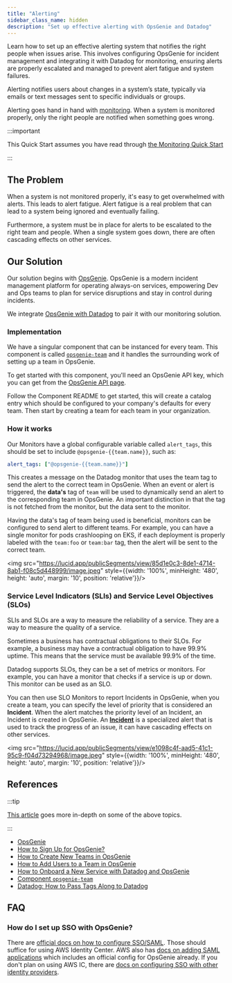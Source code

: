 ```yaml
---
title: "Alerting"
sidebar_class_name: hidden
description: "Set up effective alerting with OpsGenie and Datadog"
---
```


<Intro>
Learn how to set up an effective alerting system that notifies the right people when issues arise. This involves configuring OpsGenie for incident management and integrating it with Datadog for monitoring, ensuring alerts are properly escalated and managed to prevent alert fatigue and system failures.
</Intro>

Alerting notifies users about changes in a system’s state, typically via emails or text messages sent to specific individuals or groups.

Alerting goes hand in hand with [monitoring](/layers/monitoring). When a system is monitored properly, only the right people are notified when something goes wrong.

:::important

This Quick Start assumes you have read through [the Monitoring Quick Start](/layers/monitoring)

:::

## The Problem


When a system is not monitored properly, it's easy to get overwhelmed with alerts. This leads to alert fatigue. Alert fatigue is a real problem that can lead to a system being ignored and eventually failing.

Furthermore, a system must be in place for alerts to be escalated to the right team and people. When a single system goes down, there are often cascading effects on other services.

## Our Solution

Our solution begins with [OpsGenie](https://www.opsgenie.com/). OpsGenie is a modern incident management platform for operating always-on services, empowering Dev and Ops teams to plan for service disruptions and stay in control during incidents.

We integrate [OpsGenie with Datadog](https://support.atlassian.com/opsgenie/docs/integrate-opsgenie-with-datadog/) to pair it with our monitoring solution.

### Implementation

We have a singular component that can be instanced for every team. This component is called [`opsgenie-team`](/components/library/aws/opsgenie-team/) and it handles the surrounding work of setting up a team in OpsGenie.

To get started with this component, you'll need an OpsGenie API key, which you can get from the [OpsGenie API page](https://support.atlassian.com/opsgenie/docs/api-key-management/).

Follow the Component README to get started, this will create a catalog entry which should be configured to your company's defaults for every team. Then start by creating a team for each team in your organization.

### How it works

Our Monitors have a global configurable variable called `alert_tags`, this should be set to include `@opsgenie-{{team.name}}`, such as:

```yaml
alert_tags: ["@opsgenie-{{team.name}}"]
```

This creates a message on the Datadog monitor that uses the team tag to send the alert to the correct team in OpsGenie. When an event or alert is triggered, the **data's** tag of `team` will be used to dynamically send an alert to the corresponding team in OpsGenie. An important distinction in that the tag is not fetched from the monitor, but the data sent to the monitor.

Having the data's tag of team being used is beneficial, monitors can be configured to send alert to different teams. For example, you can have a single monitor for pods crashlooping on EKS, if each deployment is properly labeled with the `team:foo` or `team:bar` tag, then the alert will be sent to the correct team.

<img src="https://lucid.app/publicSegments/view/85d1e0c3-8de1-4714-8ab1-f08c5d448999/image.jpeg" style={{width: '100%', minHeight: '480', height: 'auto', margin: '10', position: 'relative'}}/><br/>

### Service Level Indicators (SLIs) and Service Level Objectives (SLOs)

SLIs and SLOs are a way to measure the reliability of a service. They are a way to measure the quality of a service.

Sometimes a business has contractual obligations to their SLOs. For example, a business may have a contractual obligation to have 99.9% uptime. This means that the service must be available 99.9% of the time.

Datadog supports SLOs, they can be a set of metrics or monitors. For example, you can have a monitor that checks if a service is up or down. This monitor can be used as an SLO.

You can then use SLO Monitors to report Incidents in OpsGenie, when you create a team, you can specify the level of priority that is considered an **Incident**. When the alert matches the priority level of an Incident, an Incident is created in OpsGenie. An [**Incident**](https://support.atlassian.com/opsgenie/docs/what-is-an-incident/) is a specialized alert that is used to track the progress of an issue, it can have cascading effects on other services.

<img src="https://lucid.app/publicSegments/view/e1098c4f-aad5-41c1-95c9-f04d73294968/image.jpeg" style={{width: '100%', minHeight: '480', height: 'auto', margin: '10', position: 'relative'}}/><br/>

## References

:::tip

[This article](/layers/alerting/opsgenie) goes more in-depth on some of the above topics.

:::

- [OpsGenie](https://www.opsgenie.com/)
- [How to Sign Up for OpsGenie?](/layers/alerting/opsgenie/how-to-sign-up-for-opsgenie)
- [How to Create New Teams in OpsGenie](/layers/alerting/opsgenie/how-to-create-new-teams-in-opsgenie)
- [How to Add Users to a Team in OpsGenie](/layers/alerting/opsgenie/how-to-add-users-to-a-team-in-opsgenie)
- [How to Onboard a New Service with Datadog and OpsGenie](/layers/alerting/opsgenie/how-to-onboard-a-new-service-with-datadog-and-opsgenie)
- [Component `opsgenie-team`](/components/library/aws/opsgenie-team/)
- [Datadog: How to Pass Tags Along to Datadog](/layers/monitoring/datadog/tutorials/how-to-pass-tags-along-to-datadog)

## FAQ

### How do I set up SSO with OpsGenie?

There are [official docs on how to configure SSO/SAML](https://support.atlassian.com/opsgenie/docs/configure-saml-based-sso/). Those should suffice for using AWS Identity Center. AWS also has
[docs on adding SAML applications](https://docs.aws.amazon.com/singlesignon/latest/userguide/saasapps.html)
which includes an official config for OpsGenie already. If you don't plan on using AWS IC, there
are [docs on configuring SSO with other identity providers](https://support.atlassian.com/opsgenie/docs/configure-sso-for-opsgenie/).
